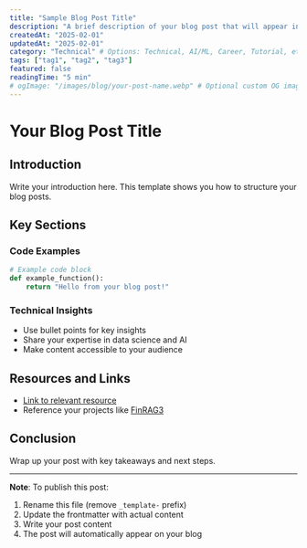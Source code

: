 ```yaml
---
title: "Sample Blog Post Title"
description: "A brief description of your blog post that will appear in previews and SEO"
createdAt: "2025-02-01"
updatedAt: "2025-02-01"
category: "Technical" # Options: Technical, AI/ML, Career, Tutorial, etc.
tags: ["tag1", "tag2", "tag3"]
featured: false
readingTime: "5 min"
# ogImage: "/images/blog/your-post-name.webp" # Optional custom OG image
---
```


# Your Blog Post Title

## Introduction

Write your introduction here. This template shows you how to structure your blog posts.

## Key Sections

### Code Examples

```python
# Example code block
def example_function():
    return "Hello from your blog post!"
```

### Technical Insights

- Use bullet points for key insights
- Share your expertise in data science and AI
- Make content accessible to your audience

## Resources and Links

- [Link to relevant resource](https://example.com)
- Reference your projects like [FinRAG3](https://github.com/prwt/finrag3)

## Conclusion

Wrap up your post with key takeaways and next steps.

---

**Note**: To publish this post:

1. Rename this file (remove `_template-` prefix)
2. Update the frontmatter with actual content
3. Write your post content
4. The post will automatically appear on your blog
